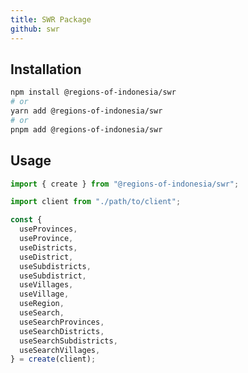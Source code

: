 ```yaml
---
title: SWR Package
github: swr
---
```



<NPMPackageBadges name="swr" />

## Installation

```bash
npm install @regions-of-indonesia/swr
# or
yarn add @regions-of-indonesia/swr
# or
pnpm add @regions-of-indonesia/swr
```

## Usage

```typescript
import { create } from "@regions-of-indonesia/swr";

import client from "./path/to/client";

const {
  useProvinces,
  useProvince,
  useDistricts,
  useDistrict,
  useSubdistricts,
  useSubdistrict,
  useVillages,
  useVillage,
  useRegion,
  useSearch,
  useSearchProvinces,
  useSearchDistricts,
  useSearchSubdistricts,
  useSearchVillages,
} = create(client);
```
